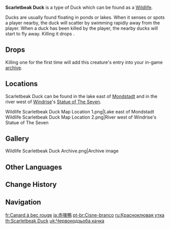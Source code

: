 {{Wildlife Infobox
|image    = Wildlife Scarletbeak Duck Icon.png
|family   = Birds
|group    = Ducks
|location = 
|description = A quacking waterfowl. It lives around the rivers, lakes, and wetlands of Teyvat.<br>This duck with white feathers and a scarlet beak is quite common, as well as quite delicious...
}}
'''Scarletbeak Duck''' is a type of Duck which can be found as a [[Wildlife]].

Ducks are usually found floating in ponds or lakes. When it senses or spots a player nearby, the duck will scatter by swimming rapidly away from the player. When a duck has been killed by the player, the nearby ducks will start to fly away. Killing it drops {{Item|Fowl|30|x=1}}.

==Drops==
{{Card|Fowl|1}}

Killing one for the first time will add this creature's entry into your in-game [[archive]].

==Locations==
Scarletbeak Duck can be found in the lake east of [[Mondstadt]] and in the river west of [[Windrise]]'s [[Statue of The Seven]].
<gallery>
Wildlife Scarletbeak Duck Map Location 1.png|Lake east of Mondstadt
Wildlife Scarletbeak Duck Map Location 2.png|River west of Windrise's Statue of The Seven
</gallery>

==Gallery==
<gallery>
Wildlife Scarletbeak Duck Archive.png|Archive image
</gallery>

==Other Languages==
{{Other Languages
|en      = Scarletbeak Duck
|zhs     = 赤喙鸭
|zhs_rm  = Chì Huì Yā
|zht     = 赤喙鴨
|zht_rm  = Chì Huì Yā
|zh_tl   = 
|ja      = 赤喙鴨
|ja_rm   = Sekikaiou{{Assumed}}
|ja_tl   = Red-Beak Wild Duck
|ko      = 붉은 부리 오리
|ko_tl   = Red-Beak Duck
|es      = Ánade picorrojo
|es_tl   = Red-Beaked Duck
|fr      = Canard à bec rouge
|fr_tl   = Red-Beaked Duck
|ru      = Красноклювая утка
|ru_tl   = Red-Beaked Duck
|th      = Scarletbeak Duck
|vi      = Vịt
|vi_tl   = Duck
|de      = Rotschnabelente
|de_tl   = Redbeak Duck
|id      = Scarletbeak Duck
|pt      = Cisne-branco
|pt_tl   = 
|tr      = Kızıl Gagalı Ördek
|tr_tl   = Scarlet-Beaked Duck
|it      = Anatra dal becco rosso
|it_tl   = 
}}

==Change History==
{{Change History|1.0}}

==Navigation==
{{Wildlife Navbox}}

[[fr:Canard à bec rouge]]
[[ja:赤喙鴨]]
[[pt-br:Cisne-branco]]
[[ru:Красноклювая утка]]
[[th:Scarletbeak Duck]]
[[uk:Червонодзьоба качка]]